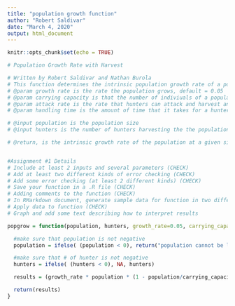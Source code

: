```yaml
---
title: "population growth function"
author: "Robert Saldivar"
date: "March 4, 2020"
output: html_document
---
```


```r
knitr::opts_chunk$set(echo = TRUE)
```

```r
# Population Growth Rate with Harvest

# Written by Robert Saldivar and Nathan Burola
# This function determines the intrinsic population growth rate of a population, if that population is being harvested/hunted.
# @param growth rate is the rate the population grows, default = 0.05
# @param carrying capacity is that the number of indiviuals of a population that a habitat can support, default = 2000
# @param attack rate is the rate that hunters can attack and harvest an individual of the population, default = 0.05
# @param handling time is the amount of time that it takes for a hunter to havest one individual before they they can harvest the next one, default = 0.2

# @input population is the population size
# @input hunters is the number of hunters harvesting the the population. To find th growth rate of the population with out harvest, set hunters to 0

# @return, is the intrinsic growth rate of the population at a given size with a give harvesting rate.


#Assignment #1 Details
# Include at least 2 inputs and several parameters (CHECK)
# Add at least two different kinds of error checking (CHECK)
# Add some error checking (at least 2 different kinds) (CHECK)
# Save your function in a .R file (CHECK)
# Adding comments to the function (CHECK)
# In RMarkdown document, generate sample data for function in two different ways (CHECK)
# Apply data to function (CHECK)
# Graph and add some text describing how to interpret results

popgrow = function(population, hunters, growth_rate=0.05, carrying_capacity = 2000, attack_rate = 0.05, handling_time = 0.2) {

  #make sure that population is not negative
  population = ifelse( (population < 0), return("population cannot be less than 0"), population )

  #make sure that # of hunter is not negative
  hunters = ifelse( (hunters < 0), NA, hunters)

  results = (growth_rate * population * (1 - population/carrying_capacity) - (hunters * (attack_rate * population)/(1 + attack_rate * handling_time * population)))

  return(results)
}
```

